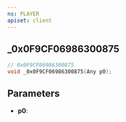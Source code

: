 ```yaml
---
ns: PLAYER
apiset: client
---
```

## _0x0F9CF06986300875

```c
// 0x0F9CF06986300875
void _0x0F9CF06986300875(Any p0);
```


## Parameters
* **p0**: